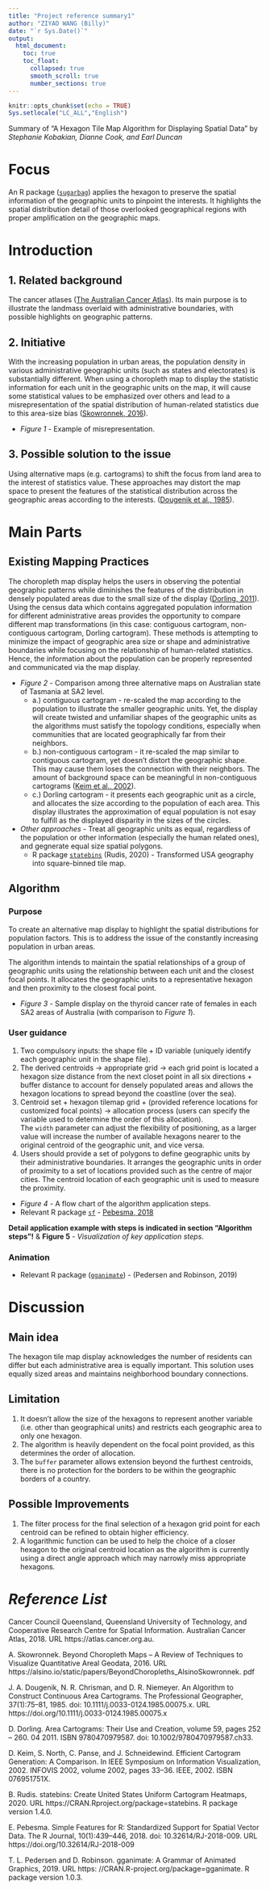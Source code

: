 ```yaml
---
title: "Project reference summary1"
author: "ZIYAO WANG (Billy)"
date: "`r Sys.Date()`"
output: 
  html_document:
    toc: true
    toc_float:
      collapsed: true
      smooth_scroll: true
      number_sections: true
---
```


```r
knitr::opts_chunk$set(echo = TRUE)
Sys.setlocale("LC_ALL","English")
```

Summary of "A Hexagon Tile Map Algorithm for Displaying Spatial Data"
by _Stephanie Kobakian, Dianne Cook, and Earl Duncan_

# Focus   

An R package ([`sugarbag`](https://github.com/srkobakian/sugarbag)) applies the hexagon to preserve the spatial information of the geographic units to pinpoint the interests. It highlights the spatial distribution detail of those overlooked geographical regions with proper amplification on the geographic maps. 


# Introduction

## 1. Related background

The cancer atlases ([The Australian Cancer Atlas](https://atlas.cancer.org.au/)). Its main purpose is to illustrate the landmass overlaid with administrative boundaries, with possible highlights on geographic patterns.

## 2. Initiative

With the increasing population in urban areas, the population density in various administrative geographic units (such as states and electorates) is substantially different. When using a choropleth map to display the statistic information for each unit in the geographic units on the map, it will cause some statistical values to be emphasized over others and lead to a misrepresentation of the spatial distribution of human-related statistics due to this area-size bias ([Skowronnek, 2016](https://alsino.io/static/papers/BeyondChoropleths_AlsinoSkowronnek.pdf)).

  * _Figure 1_ - Example of misrepresentation.

## 3. Possible solution to the issue

Using alternative maps (e.g. cartograms) to shift the focus from land area to the interest of statistics value. These approaches may distort the map space to present the features of the statistical distribution across the geographic areas according to the interests. ([Dougenik et al., 1985](https://www.tandfonline.com/doi/abs/10.1111/j.0033-0124.1985.00075.x)). 


# Main Parts

## Existing Mapping Practices

The choropleth map display helps the users in observing the potential geographic patterns while diminishes the features of the distribution in densely populated areas due to the small size of the display ([Dorling, 2011](https://onlinelibrary.wiley.com/doi/epdf/10.1002/9780470979587.ch33?saml_referrer)).             
Using the census data which contains aggregated population information for different administrative areas provides the opportunity to compare different map transformations (in this case: contiguous cartogram, non-contiguous cartogram, Dorling cartogram). These methods is attempting to minimize the impact of geographic area size or shape and administrative boundaries while focusing on the relationship of human-related statistics. Hence, the information about the population can be properly represented and communicated via the map display.      

  * _Figure 2_ - Comparison among three alternative maps on Australian state of Tasmania at SA2 level.        
    * a.) contiguous cartogram - re-scaled the map according to the population to illustrate the smaller geographic units. Yet, the display will create twisted and unfamiliar shapes of the geographic units as the algorithms must satisfy the topology conditions, especially when communities that are located geographically far from their neighbors.        
    * b.) non-contiguous cartogram - it re-scaled the map similar to contiguous cartogram, yet doesn't distort the geographic shape. This may cause them loses the connection with their neighbors. The amount of background space can be meaningful in non-contiguous cartograms ([Keim et al., 2002](https://ieeexplore.ieee.org/abstract/document/1173144)).      
    * c.) Dorling cartogram - it presents each geographic unit as a circle, and allocates the size according to the population of each area. This display illustrates the approximation of equal population is not esay to fulfill as the displayed disparity in the sizes of the circles.    

  * _Other approaches_ - Treat all geographic units as equal, regardless of the population or other information (especially the human related ones), and gegnerate equal size spatial polygons.      
    * R package [`statebins`](https://cran.r-project.org/web/packages/statebins/index.html) (Rudis, 2020) - Transformed USA geography into square-binned tile map.    

## Algorithm   

### Purpose

To create an alternative map display to highlight the spatial distributions for population factors. This is to address the issue of the constantly increasing population in urban areas.        

The algorithm intends to maintain the spatial relationships of a group of geographic units using the relationship between each unit and the closest focal points. It allocates the geographic units to a representative hexagon and then proximity to the closest focal point.   

  * _Figure 3_ - Sample display on the thyroid cancer rate of females in each SA2 areas of Australia (with comparison to _Figure 1_).     

### User guidance

  1. Two compulsory inputs: the shape file + ID variable (uniquely identify each geographic unit in the shape file).     
  2. The derived centroids -> appropriate grid -> each grid point is located a hexagon size distance from the next closet point in all six directions + buffer distance to account for densely populated areas and allows the hexagon locations to spread beyond the coastline (over the sea).  
  3. Centroid set + hexagon tilemap grid + (provided reference locations for customized focal points) -> allocation process (users can specify the variable used to determine the order of this allocation).     
  The `width` parameter can adjust the flexibility of positioning, as a larger value will increase the number of available hexagons nearer to the original centroid of the geographic unit, and vice versa.     
  4. Users should provide a set of polygons to define geographic units by their administrative boundaries. It arranges the geographic units in order of proximity to a set of locations provided such as the centre of major cities. The centroid location of each geographic unit is used to measure the proximity.

  
  * _Figure 4_ - A flow chart of the algorithm application steps.     
  * Relevant R package [`sf`](https://cran.r-project.org/web/packages/sf/index.html) - [Pebesma, 2018](https://journal.r-project.org/archive/2018/RJ-2018-009/index.html)


**Detail application example with steps is indicated in section "Algorithm steps"!** & __Figure 5__ - *Visualization of key application steps*.
  

### Animation

* Relevant R package ([`gganimate`](https://cran.r-project.org/web/packages/gganimate/index.html)) - (Pedersen and Robinson, 2019)


# Discussion
 
## Main idea       
The hexagon tile map display acknowledges the number of residents can differ but each administrative area is equally important. This solution uses equally sized areas and maintains neighborhood boundary connections.     

## Limitation

  1. It doesn't allow the size of the hexagons to represent another variable (i.e. other than geographical units) and restricts each geographic area to only one hexagon.    
  2. The algorithm is heavily dependent on the focal point provided, as this determines the order of allocation.     
  3. The `buffer` parameter allows extension beyond the furthest centroids, there is no protection for the borders to be within the geographic borders of a country.     

## Possible Improvements

  1. The filter process for the final selection of a hexagon grid point for each centroid can be refined to obtain higher efficiency.       
  2. A logarithmic function can be used to help the choice of a closer hexagon to the original centroid location as the algorithm is currently using a direct angle approach which may narrowly miss appropriate hexagons.  
 

# *Reference List*

Cancer Council Queensland, Queensland University of Technology, and Cooperative Research Centre for Spatial Information. Australian Cancer Atlas, 2018. URL https://atlas.cancer.org.au. 

A. Skowronnek. Beyond Choropleth Maps – A Review of Techniques to Visualize Quantitative Areal Geodata, 2016. URL https://alsino.io/static/papers/BeyondChoropleths_AlsinoSkowronnek. pdf

J. A. Dougenik, N. R. Chrisman, and D. R. Niemeyer. An Algorithm to Construct Continuous Area
Cartograms. The Professional Geographer, 37(1):75–81, 1985. doi: 10.1111/j.0033-0124.1985.00075.x. URL https://doi.org/10.1111/j.0033-0124.1985.00075.x

D. Dorling. Area Cartograms: Their Use and Creation, volume 59, pages 252 – 260. 04 2011. ISBN 9780470979587. doi: 10.1002/9780470979587.ch33.

D. Keim, S. North, C. Panse, and J. Schneidewind. Efficient Cartogram Generation: A Comparison. In IEEE Symposium on Information Visualization, 2002. INFOVIS 2002, volume 2002, pages 33–36. IEEE, 2002. ISBN 076951751X.

B. Rudis. statebins: Create United States Uniform Cartogram Heatmaps, 2020. URL https://CRAN.Rproject.org/package=statebins. R package version 1.4.0.

E. Pebesma. Simple Features for R: Standardized Support for Spatial Vector Data. The R Journal, 10(1):439–446, 2018. doi: 10.32614/RJ-2018-009. URL https://doi.org/10.32614/RJ-2018-009

T. L. Pedersen and D. Robinson. gganimate: A Grammar of Animated Graphics, 2019. URL https:
//CRAN.R-project.org/package=gganimate. R package version 1.0.3. 
